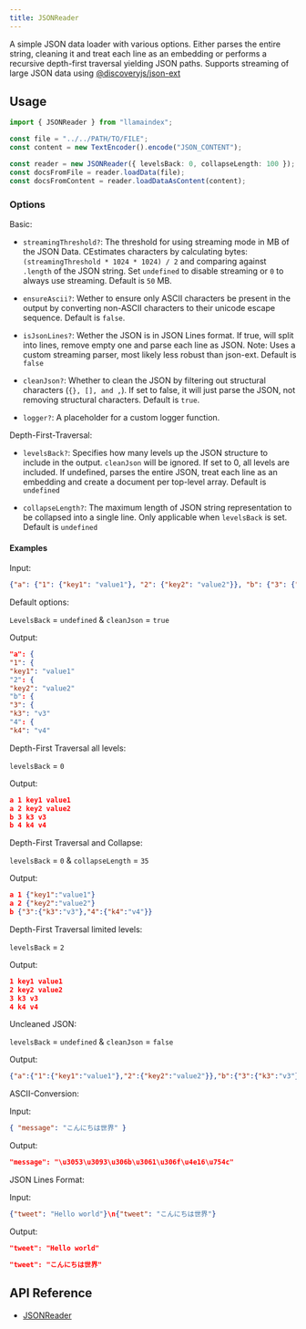 ```yaml
---
title: JSONReader
---
```


A simple JSON data loader with various options.
Either parses the entire string, cleaning it and treat each line as an embedding or performs a recursive depth-first traversal yielding JSON paths.
Supports streaming of large JSON data using [@discoveryjs/json-ext](https://github.com/discoveryjs/json-ext)

## Usage

```ts
import { JSONReader } from "llamaindex";

const file = "../../PATH/TO/FILE";
const content = new TextEncoder().encode("JSON_CONTENT");

const reader = new JSONReader({ levelsBack: 0, collapseLength: 100 });
const docsFromFile = reader.loadData(file);
const docsFromContent = reader.loadDataAsContent(content);
```

### Options

Basic:

- `streamingThreshold?`: The threshold for using streaming mode in MB of the JSON Data. CEstimates characters by calculating bytes: `(streamingThreshold * 1024 * 1024) / 2` and comparing against `.length` of the JSON string. Set `undefined` to disable streaming or `0` to always use streaming. Default is `50` MB.

- `ensureAscii?`: Wether to ensure only ASCII characters be present in the output by converting non-ASCII characters to their unicode escape sequence. Default is `false`.

- `isJsonLines?`: Wether the JSON is in JSON Lines format. If true, will split into lines, remove empty one and parse each line as JSON. Note: Uses a custom streaming parser, most likely less robust than json-ext. Default is `false`

- `cleanJson?`: Whether to clean the JSON by filtering out structural characters (`{}, [], and ,`). If set to false, it will just parse the JSON, not removing structural characters. Default is `true`.

- `logger?`: A placeholder for a custom logger function.

Depth-First-Traversal:

- `levelsBack?`: Specifies how many levels up the JSON structure to include in the output. `cleanJson` will be ignored. If set to 0, all levels are included. If undefined, parses the entire JSON, treat each line as an embedding and create a document per top-level array. Default is `undefined`

- `collapseLength?`: The maximum length of JSON string representation to be collapsed into a single line. Only applicable when `levelsBack` is set. Default is `undefined`

#### Examples

<!-- prettier-ignore-start -->
Input:

```json
{"a": {"1": {"key1": "value1"}, "2": {"key2": "value2"}}, "b": {"3": {"k3": "v3"}, "4": {"k4": "v4"}}}
```

Default options:

`LevelsBack` = `undefined` & `cleanJson` = `true`

Output:

```json
"a": {
"1": {
"key1": "value1"
"2": {
"key2": "value2"
"b": {
"3": {
"k3": "v3"
"4": {
"k4": "v4"
```

Depth-First Traversal all levels:

`levelsBack` = `0`

Output:

```json
a 1 key1 value1
a 2 key2 value2
b 3 k3 v3
b 4 k4 v4
```

Depth-First Traversal and Collapse:

`levelsBack` = `0` & `collapseLength` = `35`

Output:

```json
a 1 {"key1":"value1"}
a 2 {"key2":"value2"}
b {"3":{"k3":"v3"},"4":{"k4":"v4"}}
```

Depth-First Traversal limited levels:

`levelsBack` = `2`

Output:

```json
1 key1 value1
2 key2 value2
3 k3 v3
4 k4 v4
```

Uncleaned JSON:

`levelsBack` = `undefined` & `cleanJson` = `false`

Output:

```json
{"a":{"1":{"key1":"value1"},"2":{"key2":"value2"}},"b":{"3":{"k3":"v3"},"4":{"k4":"v4"}}}
```

ASCII-Conversion:

Input:

```json
{ "message": "こんにちは世界" }
```

Output:

```json
"message": "\u3053\u3093\u306b\u3061\u306f\u4e16\u754c"
```

JSON Lines Format:

Input:

```json
{"tweet": "Hello world"}\n{"tweet": "こんにちは世界"}
```

Output:

```json
"tweet": "Hello world"

"tweet": "こんにちは世界"
```
<!-- prettier-ignore-end -->

## API Reference

- [JSONReader](/docs/api/classes/JSONReader)
